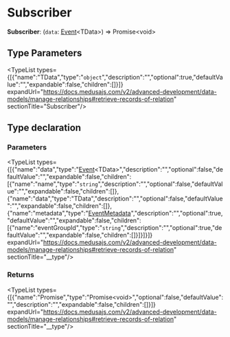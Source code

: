 
# Subscriber

 **Subscriber**: (`data`: [Event](../types.EventBusTypes.Event/page.mdx)&#60;TData&#62;) => Promise&#60;void&#62;

## Type Parameters

<TypeList types={[{"name":"TData","type":"`object`","description":"","optional":true,"defaultValue":"","expandable":false,"children":[]}]} expandUrl="https://docs.medusajs.com/v2/advanced-development/data-models/manage-relationships#retrieve-records-of-relation" sectionTitle="Subscriber"/>

## Type declaration

### Parameters

<TypeList types={[{"name":"data","type":"[Event](../types.EventBusTypes.Event/page.mdx)&#60;TData&#62;","description":"","optional":false,"defaultValue":"","expandable":false,"children":[{"name":"name","type":"`string`","description":"","optional":false,"defaultValue":"","expandable":false,"children":[]},{"name":"data","type":"TData","description":"","optional":false,"defaultValue":"","expandable":false,"children":[]},{"name":"metadata","type":"[EventMetadata](../types.EventBusTypes.EventMetadata/page.mdx)","description":"","optional":true,"defaultValue":"","expandable":false,"children":[{"name":"eventGroupId","type":"`string`","description":"","optional":true,"defaultValue":"","expandable":false,"children":[]}]}]}]} expandUrl="https://docs.medusajs.com/v2/advanced-development/data-models/manage-relationships#retrieve-records-of-relation" sectionTitle="__type"/>

### Returns

<TypeList types={[{"name":"Promise","type":"Promise&#60;void&#62;","optional":false,"defaultValue":"","description":"","expandable":false,"children":[]}]} expandUrl="https://docs.medusajs.com/v2/advanced-development/data-models/manage-relationships#retrieve-records-of-relation" sectionTitle="__type"/>
